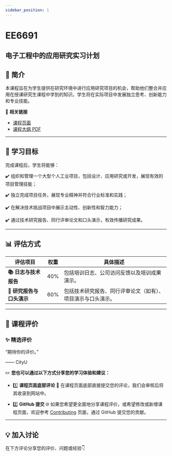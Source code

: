 ```yaml
---
sidebar_position: 1
---
```


# EE6691
## 电子工程中的应用研究实习计划

## **📘 简介**
本课程旨在为学生提供在研究环境中进行应用研究项目的机会，帮助他们整合并应用在授课研究生课程中学到的知识。学生将在实际项目中发展独立思考、创新能力和专业技能。

🔗 **相关链接**
- [课程页面](https://www.cityu.edu.hk/catalogue/pg/202425/course/EE6691.htm)
- [课程大纲 PDF](https://www.cityu.edu.hk/catalogue/pg/202425/course/EE6691.pdf)

---

## **🎯 学习目标**

完成课程后，学生将能够：

✔️ 组织和管理一个大型个人工业项目，包括设计、应用研究或开发，展现有效的项目管理技能；

✔️ 独立完成项目任务，展现专业精神并符合行业标准和实践；

✔️ 在解决技术挑战项目中展示主动性、创新性和智力能力；

✔️ 通过技术研究报告、同行评审论文和口头演示，有效传播研究成果。

---

## **📊 评估方式**

| **评估项目**             | **权重** | **具体描述**                                                                                       |
|-------------------------|---------|---------------------------------------------------------------------------------------------------|
| **📚 日志与技术报告**    | 40%     | 包括培训日志、公司访问反馈以及培训成果演示。                                                      |
| **📝 研究报告与口头演示** | 60%     | 包括技术研究报告、同行评审论文（如有）、项目演示与口头演示。                                       |

---

## **💬 课程评价**

### ✨ **精选评价**
<div className={commentStyles.commentBox}>
    <p className={commentStyles.commentText}>
        “期待你的评价。”
    </p>
    <p className={commentStyles.commentAuthor}>—— CityU</p>
</div>

✏️ **您也可以通过以下方式分享您的学习体验和建议：**

- 1️⃣ **课程页面底部评论**
💬 在课程页面底部直接提交您的评论，我们会审核后将其收录到网站中。

- 2️⃣ **GitHub 提交**
🌐 如果您希望更全面地分享课程评价，或希望修改或新增课程页面，欢迎参考 [Contributing](https://penjc.github.io/CityU/contributing) 页面，通过 GitHub 提交您的贡献。

---

## **💡 加入讨论**

在下方评论分享您的评价、问题或经验👇
<Utterances />